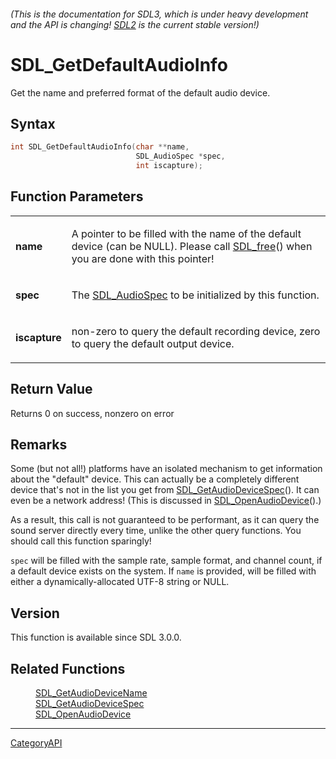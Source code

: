 ====== (This is the documentation for SDL3, which is under heavy development and the API is changing! [https://wiki.libsdl.org/ SDL2] is the current stable version!) ======
= SDL_GetDefaultAudioInfo =

Get the name and preferred format of the default audio device.

== Syntax ==

<syntaxhighlight lang='c'>
int SDL_GetDefaultAudioInfo(char **name,
                            SDL_AudioSpec *spec,
                            int iscapture);
</syntaxhighlight>

== Function Parameters ==

{|
|'''name'''
|A pointer to be filled with the name of the default device (can be NULL). Please call [[SDL_free]]() when you are done with this pointer!
|-
|'''spec'''
|The [[SDL_AudioSpec]] to be initialized by this function.
|-
|'''iscapture'''
|non-zero to query the default recording device, zero to query the default output device.
|}

== Return Value ==

Returns 0 on success, nonzero on error

== Remarks ==

Some (but not all!) platforms have an isolated mechanism to get information
about the "default" device. This can actually be a completely different
device that's not in the list you get from [[SDL_GetAudioDeviceSpec]](). It
can even be a network address! (This is discussed in
[[SDL_OpenAudioDevice]]().)

As a result, this call is not guaranteed to be performant, as it can query
the sound server directly every time, unlike the other query functions. You
should call this function sparingly!

<code>spec</code> will be filled with the sample rate, sample format, and
channel count, if a default device exists on the system. If
<code>name</code> is provided, will be filled with either a
dynamically-allocated UTF-8 string or NULL.

== Version ==

This function is available since SDL 3.0.0.

== Related Functions ==

:[[SDL_GetAudioDeviceName]]
:[[SDL_GetAudioDeviceSpec]]
:[[SDL_OpenAudioDevice]]

----
[[CategoryAPI]]


